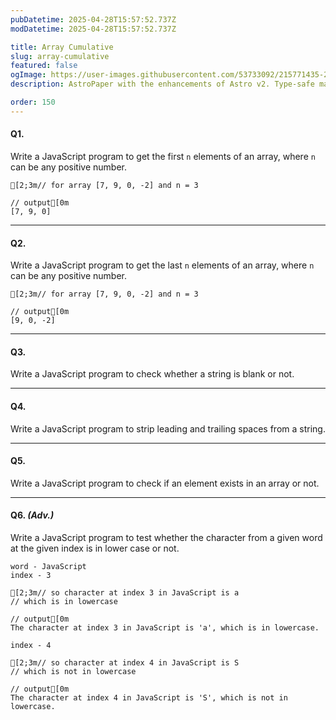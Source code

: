 ```yaml
---
pubDatetime: 2025-04-28T15:57:52.737Z
modDatetime: 2025-04-28T15:57:52.737Z

title: Array Cumulative
slug: array-cumulative
featured: false
ogImage: https://user-images.githubusercontent.com/53733092/215771435-25408246-2309-4f8b-a781-1f3d93bdf0ec.png
description: AstroPaper with the enhancements of Astro v2. Type-safe markdown contents, bug fixes and better dev experience etc.

order: 150
---
```


#### Q1. 

Write a JavaScript program to get the first `n` elements of an array, where `n` can be any positive number.

```ansi
[2;3m// for array [7, 9, 0, -2] and n = 3

// output[0m
[7, 9, 0]
```

---

#### Q2.

Write a JavaScript program to get the last `n` elements of an array, where `n` can be any positive number.

```ansi
[2;3m// for array [7, 9, 0, -2] and n = 3

// output[0m
[9, 0, -2]
```

---

#### Q3. 

Write a JavaScript program to check whether a string is blank or not.

---

#### Q4.

Write a JavaScript program to strip leading and trailing spaces from a string.

---

#### Q5.

Write a JavaScript program to check if an element exists in an array or not.

---

#### Q6. _(Adv.)_

Write a JavaScript program to test whether the character from a given word at the given
index is in lower case or not.

```ansi
word - JavaScript
index - 3

[2;3m// so character at index 3 in JavaScript is a
// which is in lowercase

// output[0m
The character at index 3 in JavaScript is 'a', which is in lowercase.

index - 4

[2;3m// so character at index 4 in JavaScript is S
// which is not in lowercase

// output[0m
The character at index 4 in JavaScript is 'S', which is not in lowercase.
```